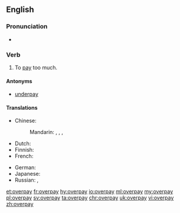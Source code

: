 ==English==

===Pronunciation===
* {{a|US}} {{IPA|/oʊ.vɚ.peɪ/|lang=en}}
*: {{rhymes|eɪ|lang=en}}

===Verb===
{{en-verb|overpays|overpaying|overpaid}}

# To [[pay]] too much.

====Antonyms====
* [[underpay]]

====Translations====
{{trans-top|to pay too much}}
* Chinese: 
*: Mandarin: {{t|cmn|[[支付]][[得]][[太]][[多]]|tr=zhīfù de tài duō}}, {{t|cmn|[[多]][[付]]|tr=duōfù}}, {{t|cmn|[[給]]……的[[工資]][[過高]]}}, {{t|cmn|[[给]]……的[[工资]][[过高]]|tr=gěi ... de gōngzī guògāo|sc=Hani}} {{qualifier|of wages}}
* Dutch: {{t|nl|[[teveel]] [[betalen]]}}
* Finnish: {{t|fi|[[maksaa]] [[liikaa]]}}
* French: {{t+|fr|surpayer}}
{{trans-mid}}
* German: {{t|de|überbezahlen}}
* Japanese: {{t|ja|余分に払う|tr=yobun ni harau|sc=Jpan}}
* Russian: {{t|ru|перепла́чивать|impf|sc=Cyrl}}, {{t+|ru|переплати́ть|pf|sc=Cyrl}}
{{trans-bottom}}

[[et:overpay]]
[[fr:overpay]]
[[hy:overpay]]
[[io:overpay]]
[[ml:overpay]]
[[my:overpay]]
[[pl:overpay]]
[[sv:overpay]]
[[ta:overpay]]
[[chr:overpay]]
[[uk:overpay]]
[[vi:overpay]]
[[zh:overpay]]